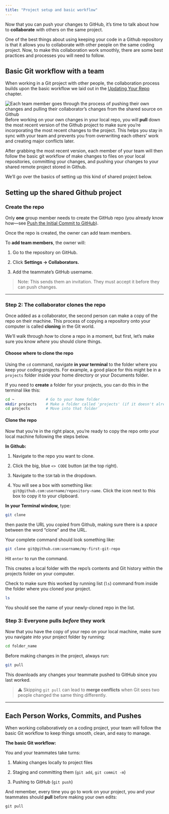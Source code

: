 ```yaml
---
title: "Project setup and basic workflow"
---
```


Now that you can push your changes to GitHub, it’s time to talk about how to **collaborate** with others on the same project.

One of the best things about using keeping your code in a Github repository is that it allows you to collaborate with other people on the same coding project. Now, to make this collaboration work smoothly, there are some best practices and processes you will need to follow.

## Basic Git workflow with a team

When working in a Git project with other people, the collaboration process builds upon the basic workflow we laid out in the [Updating Your Repo](/intro-to-git/updating-your-repo.html) chapter. 

![Each team member goes through the process of pushing their own changes and pulling their collaborator's changes from the shared source on Github](../images/collaboration-git-team-workflow-example.png) 
Before working on your own changes in your local repo, you will **pull** down the most recent version of the Github project to make sure you're incorporating the most recent changes to the project. This helps you stay in sync with your team and prevents you from overwriting each others' work and creating major conflicts later.

After grabbing the most recent version, each member of your team will then follow the basic git workflow of make changes to files on your local repositories, committing your changes, and pushing your changes to your shared remote project stored in Github.

We'll go over the basics of setting up this kind of shared project below. 

## Setting up the shared Github project

### Create the repo

Only **one** group member needs to create the GitHub repo (you already know how—see [Push the Initial Commit to GitHub](05-pushing-to-github.html#create-a-repository-on-github)).

Once the repo is created, the owner can add team members.

To **add team members**, the owner will:

1.  Go to the repository on GitHub.

2.  Click **Settings → Collaborators.**

3.  Add the teammate’s GitHub username.

> Note: This sends them an invitation. They must accept it before they can push changes.

------------------------------------------------------------------------

### Step 2: The collaborator clones the repo

Once added as a collaborator, the second person can make a copy of the repo on their machine. This process of copying a repository onto your computer is called **cloning** in the Git world.

We'll walk through *how* to clone a repo in a moment, but first, let's make sure you know *where* you should clone things.

#### Choose where to clone the repo

Using the `cd` command, navigate **in your terminal** to the folder where you keep your coding projects. For example, a good place for this might be in a `projects` folder inside your home directory or your Documents folder.

If you need to **create** a folder for your projects, you can do this in the terminal like this:

``` bash        
cd ~              # Go to your home folder 
mkdir projects    # Make a folder called 'projects' (if it doesn't already exist) 
cd projects       # Move into that folder`
```

#### Clone the repo

Now that you're in the right place, you're ready to copy the repo onto your local machine following the steps below.

**In Github:**

1.  Navigate to the repo you want to clone.

2.  Click the big, blue `<> CODE` button (at the top right).

3.  Navigate to the `SSH` tab in the dropdown.

4.  You will see a box with something like: `git@github.com:username/repository-name`. Click the icon next to this box to copy it to your clipboard.

**In your Terminal window,** type:

``` bash
git clone 
```

then paste the URL you copied from Github, making sure there is a *space* between the word "clone" and the URL.

Your complete command should look something like:

``` bash
git clone git@github.com:username/my-first-git-repo
```

Hit `enter` to run the command.

This creates a local folder with the repo’s contents and Git history within the projects folder on your computer.

Check to make sure this worked by running list (`ls`) command from inside the folder where you cloned your project. 

```bash 
ls
```

You should see the name of your newly-cloned repo in the list.

### Step 3: Everyone pulls *before* they work

Now that you have the copy of your repo on your local machine, make sure you navigate *into* your project folder by running:

``` bash
cd folder_name
```

Before making changes in the project, always run:

``` bash
git pull
```

This downloads any changes your teammate pushed to GitHub since you last worked.

> ⚠️ Skipping `git pull` can lead to **merge conflicts** when Git sees two people changed the same thing differently.

------------------------------------------------------------------------

## Each Person Works, Commits, and Pushes

When working collaboratively on a coding project, your team will follow the basic Git workflow to keep things smooth, clean, and easy to manage.

**The basic Git workflow:**

You and your teammates take turns:

1.  Making changes locally to project files

2.  Staging and committing them (`git add`, `git commit -m`)

3.  Pushing to GitHub (`git push`)


And remember, every time you go to work on your project, you and your teammates should **pull** before making your own edits:

`git pull`
